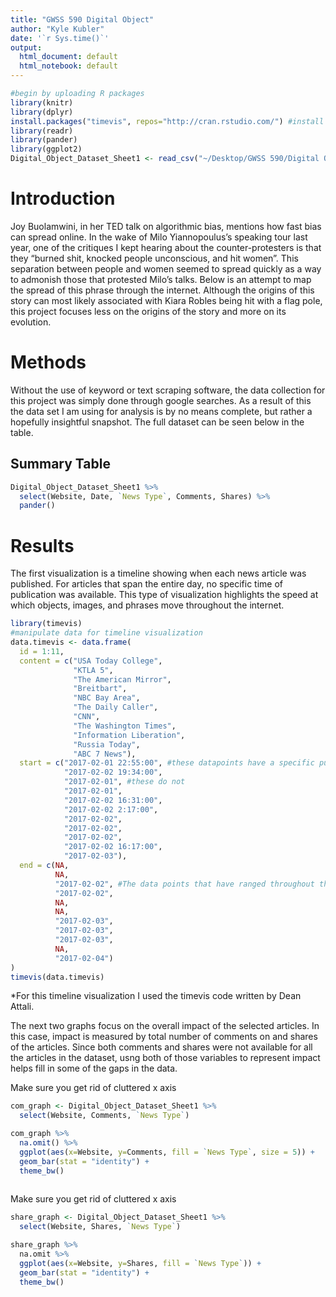 ```yaml
---
title: "GWSS 590 Digital Object"
author: "Kyle Kubler"
date: '`r Sys.time()`'
output:
  html_document: default
  html_notebook: default
---
```


```r
#begin by uploading R packages
library(knitr)
library(dplyr)
install.packages("timevis", repos="http://cran.rstudio.com/") #install timeline package. Shoutout to Dean Attali for this great piece of visualization code!
library(readr)
library(pander)
library(ggplot2)
Digital_Object_Dataset_Sheet1 <- read_csv("~/Desktop/GWSS 590/Digital Object/GWSS Digital Object/Digital Object Dataset - Sheet1.csv")
```
# Introduction
Joy Buolamwini, in her TED talk on algorithmic bias, mentions how fast bias can spread online. In the wake of Milo Yiannopoulus's speaking tour last year, one of the critiques I kept hearing about the counter-protesters is that they "burned shit, knocked people unconscious, and hit women". This separation between people and women seemed to spread quickly as a way to admonish those that protested Milo's talks. Below is an attempt to map the spread of this phrase through the internet. 
Although the origins of this story can most likely associated with Kiara Robles being hit with a flag pole, this project focuses less on the origins of the story and more on its evolution.

# Methods
Without the use of keyword or text scraping software, the data collection for this project was simply done through google searches. As a result of this the data set I am using for analysis is by no means complete, but rather a hopefully insightful snapshot. The full dataset can be seen below in the table.

## Summary Table
```r
Digital_Object_Dataset_Sheet1 %>% 
  select(Website, Date, `News Type`, Comments, Shares) %>% 
  pander()
```

# Results

The first visualization is a timeline showing when each news article was published. For articles that span the entire day, no specific time of publication was available. This type of visualization highlights the speed at which objects, images, and phrases move throughout the internet. 
```r
library(timevis)
#manipulate data for timeline visualization
data.timevis <- data.frame(
  id = 1:11,
  content = c("USA Today College", 
              "KTLA 5", 
              "The American Mirror", 
              "Breitbart", 
              "NBC Bay Area", 
              "The Daily Caller", 
              "CNN", 
              "The Washington Times",
              "Information Liberation",
              "Russia Today",
              "ABC 7 News"),
  start = c("2017-02-01 22:55:00", #these datapoints have a specific publication time
            "2017-02-02 19:34:00", 
            "2017-02-01", #these do not
            "2017-02-01", 
            "2017-02-02 16:31:00", 
            "2017-02-02 2:17:00",
            "2017-02-02", 
            "2017-02-02",
            "2017-02-02",
            "2017-02-02 16:17:00",
            "2017-02-03"),
  end = c(NA, 
          NA,
          "2017-02-02", #The data points that have ranged throughout the entire day of publication have no publish time.
          "2017-02-02",
          NA,
          NA,
          "2017-02-03",
          "2017-02-03",
          "2017-02-03",
          NA,
          "2017-02-04")
)
timevis(data.timevis)
```
*For this timeline visualization I used the timevis code written by Dean Attali.

The next two graphs focus on the overall impact of the selected articles. In this case, impact is measured by total number of comments on and shares of the articles. Since both comments and shares were not available for all the articles in the dataset, usng both of those variables to represent impact helps fill in some of the gaps in the data.

Make sure you get rid of cluttered x axis
```r

com_graph <- Digital_Object_Dataset_Sheet1 %>% 
  select(Website, Comments, `News Type`)

com_graph %>%
  na.omit() %>% 
  ggplot(aes(x=Website, y=Comments, fill = `News Type`, size = 5)) + 
  geom_bar(stat = "identity") +
  theme_bw()
  
```

Make sure you get rid of cluttered x axis
```r
share_graph <- Digital_Object_Dataset_Sheet1 %>% 
  select(Website, Shares, `News Type`)

share_graph %>%
  na.omit %>% 
  ggplot(aes(x=Website, y=Shares, fill = `News Type`)) + 
  geom_bar(stat = "identity") +
  theme_bw()
```

